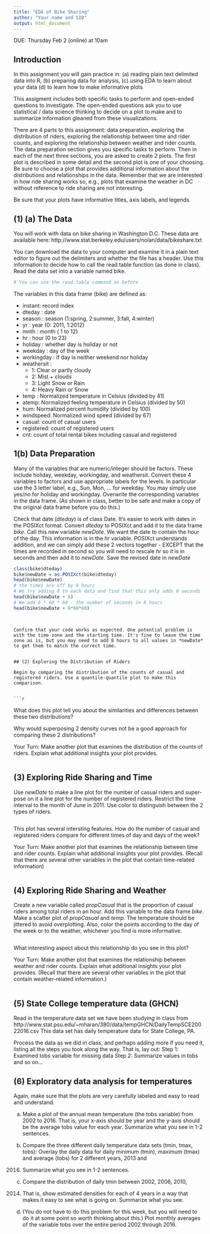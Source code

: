 ```yaml
---
title: "EDA of Bike Sharing"
author: "Your name and SID"
output: html_document
---
```


DUE: Thursday Feb 2 (online) at 10am

## Introduction

In this assignment you will gain practice in: 
(a) reading plain text delimited data into R,
(b) preparing data for analysis, 
(c) using EDA to learn about your data 
(d) to learn how to make informative plots

This assigment includes both specific tasks to perform and open-ended
questions to investigate. The open-ended questions ask you to use
statistical / data science thinking to decide on a plot to make and to
summarize information gleaned from these visualizations.

There are 4 parts to this assignment: data preparation, exploring the
distribution of riders, exploring the relationship between time and
rider counts, and exploring the relationship between weather and rider
counts. The data preparation section gives you specific tasks to
perform.  Then in each of the next three sections, you are asked to
create 2 plots. The first plot is described in some detail and the
second plot is one of your choosing. Be sure to choose a plot that
provides additional information about the distributions and
relationships in the data. Remember that we are interested in how ride
sharing works so, e.g., plots that examine the weather in DC without
reference to ride sharing are not interesting.

Be sure that your plots have informative titles, axis labels, and legends. 

## (1) (a) The Data

You will work with data on bike sharing in Washington D.C.  These data
are available here: http://www.stat.berkeley.edu/users/nolan/data/bikeshare.txt

You can download the data to your computer and examine it in a plain
text editor to figure out the delimiters and whether the file has a
header. Use this information to decide how to call the read.table
function (as done in class). Read the data set into a variable named
bike.

```r
# You can use the read.table command as before
```

The variables in this data frame (bike) are defined as:

  - instant: record index
  - dteday : date
  - season : season (1:spring, 2:summer, 3:fall, 4:winter)
  - yr : year (0: 2011, 1:2012)
  - mnth : month ( 1 to 12)
  - hr : hour (0 to 23)
  - holiday : whether day is holiday or not
  - weekday : day of the week
  - workingday : if day is neither weekend nor holiday
  - weathersit : 
      - 1: Clear or partly cloudy 
      - 2: Mist + clouds
      - 3: Light Snow or Rain
      - 4: Heavy Rain or Snow
  - temp : Normalized temperature in Celsius (divided by 41)
  - atemp: Normalized feeling temperature in Celsius (divided by 50)
  - hum: Normalized percent humidity (divided by 100)
  - windspeed: Normalized wind speed (divided by 67)
  - casual: count of casual users
  - registered: count of registered users
  - cnt: count of total rental bikes including casual and registered


## 1(b) Data Preparation

Many of the variables that are numeric/integer should be factors.
These include holiday, weekday, workingday, and weathersit.  Convert
these 4 variables to factors and use appropriate labels for the
levels. In particular use the 3 letter label, e.g., Sun, Mon, ... for
weekday. You may simply use yes/no for holiday and
workingday. Overwrite the corresponding variables in the data
frame. (As shown in class, better to be safe and make a copy of the
original data frame before you do this.)



Check that date (*dteday*) is of class Date. It's easier to work with dates in the POSIXct format. Convert *dteday* to POSIXct and add it to the data frame *bike*. Call this new variable *newDate*.  We want the date to contain the hour of the day. This information is in the *hr* variable.
POSIXct understands addition, and we can simply add these 2 vectors together - EXCEPT that the times are recorded in second so you will need to rescale *hr* so it is in seconds and then add it to *newDate*. Save the revised date in *newDate*

```r
class(bike$dteday)
bike$newDate = as.POSIXct(bike$dteday)
head(bike$newDate)
# the times are off by 8 hours
# We try adding 8 to each data and find that this only adds 8 seconds
head(bike$newDate + 8)
# We add 8 * 60 * 60 - the number of seconds in 8 hours
head(bike$newDate + 8*60*60)
```
```


Confirm that your code works as expected. One potential problem is with the time zone and the starting time. It's fine to leave the time zone as is, but you may need to add 8 hours to all values in *newDate* to get them to match the correct time.


## (2) Exploring the Distribution of Riders

Begin by comparing the distribution of the counts of casual and registered riders. Use a quantile-quantile plot to make this comparison.


```r

```

What does this plot tell you about the similarities and differences between these two distributions?

Why would superposing 2 density curves not be a good approach for comparing these 2 distributions?

Your Turn: Make another plot that examines the distribution of the counts of riders. Explain what additional insights your plot provides.

```r

```


## (3) Exploring Ride Sharing and Time

Use *newDate* to make a line plot for the number of casual riders and super-pose on it a line plot for the number of registered riders. Restrict the time interval to the month of June in 2011. Use color to distinguish between the 2 types of riders.

```r

```

This plot has several intersting features. How do the number of casual and registered riders compare for different times of day and days of the week? 

Your Turn: Make another plot that examines the relationship between time and rider counts. Explain what additional insights your plot provides. (Recall that there are several other variables in the plot that contain time-related information)

```r

```



## (4) Exploring Ride Sharing and Weather

Create a new variable called *propCasual* that is the proportion of casual riders among total riders in an hour. Add this variable to the data frame *bike*.  Make a scatter plot of *propCasual* and *temp*. The temperature should be jittered to avoid overplotting. Also, color the points according to the day of the week or to the weather, whichever you find is more informative.

```r

```

What interesting aspect about this relationship do you see in this plot?  

Your Turn: Make another plot that examines the relationship between weather and rider counts. Explain what additional insights your plot provides. (Recall that there are several other variables in the plot that contain weather-related information.)

```r

```

## (5) State College temperature data (GHCN)

Read in the temperature data set we have been studying in class from
http://www.stat.psu.edu/~mharan/380/data/tempGHCN/DailyTempSCE20022016.csv
This data set has daily temperature data for State College, PA.

Process the data as we did in class, and perhaps adding more if you
need it, listing all the steps you took along the way. That is, lay
out:
Step 1: Examined tobs variable for missing data
Step 2: Summarize values in tobs and so on...

## (6) Exploratory data analysis for temperatures

Again, make sure that the plots are very carefully labeled and easy to read and understand. 

(a) Make a plot of the annual mean temperature (the tobs variable)
from 2002 to 2016. That is, your x-axis should be year and the y-axis
should be the average tobs value for each year. Summarize what you see
in 1-2 sentences.

(b) Compare the three different daily temperature data sets (tmin,
tmax, tobs): Overlay the daily data for daily minimum (tmin), maximum
(tmax) and average (tobs) for 2 different years, 2013 and
2016. Summarize what you see in 1-2 sentences.

(c) Compare the distribution of daily tmin between 2002, 2006, 2010,
2014. That is, show estimated densities for each of 4 years in a way
that makes it easy to see what is going on. Summarize what you see.

(d) (You do not have to do this problem for this week, but you will
need to do it at some point so worth thinking about this.) Plot
monthly averages of the variable tobs over the entire period 2002
through 2016.